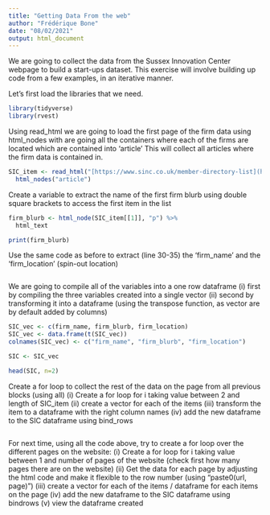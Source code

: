 ```yaml
---
title: "Getting Data From the web"
author: "Frédérique Bone"
date: "08/02/2021"
output: html_document
---
```



We are going to collect the data from the Sussex Innovation Center webpage to build a start-ups dataset. 
This exercise will involve building up code from a few examples, in an iterative manner.  

Let's first load the libraries that we need.
```r

library(tidyverse)
library(rvest)
```


Using read_html we are going to load the first page of the firm data 
using html_nodes with are going all the containers where each of the firms are located which are contained into 'article'
This will collect all articles where the firm data is contained in. 
```r
SIC_item <- read_html("[https://www.sinc.co.uk/member-directory-list](https://web.archive.org/web/20220129090958/https:/www.sinc.co.uk/member-directory-list)") %>%
  html_nodes("article")
```


Create a variable to extract the name of the first firm blurb using double square brackets to access the first item in the list
```r
firm_blurb <- html_node(SIC_item[[1]], "p") %>% 
  html_text

print(firm_blurb)
```

Use the same code as before to extract (line 30-35) the 'firm_name' and the 'firm_location' (spin-out location)
```r


```


We are going to compile all of the variables into a one row dataframe
(i) first by compiling the three variables created into a single vector
(ii) second by transforming it into a dataframe (using the transpose function, as vector are by default added by columns)
```r
SIC_vec <- c(firm_name, firm_blurb, firm_location)
SIC_vec <- data.frame(t(SIC_vec))
colnames(SIC_vec) <- c("firm_name", "firm_blurb", "firm_location")

SIC <- SIC_vec

head(SIC, n=2)
```


Create a for loop to collect the rest of the data on the page from all previous blocks (using all)
(i) Create a for loop for i taking value between 2 and length of SIC_item
(ii) create a vector for each of the items
(iii) transform the item to a dataframe with the right column names
(iv) add the new dataframe to the SIC dataframe using bind_rows
```r


```


For next time, using all the code above, try to create a for loop over the different pages on the website:
(i) Create a for loop for i taking value between 1 and number of pages of the website (check first how many pages there are on the website)
(ii) Get the data for each page by adjusting the html code and make it flexible to the row number (using "paste0(url, page)")
(iii) create a vector for each of the items / dataframe for each items on the page
(iv) add the new dataframe to the SIC dataframe using bindrows
(v) view the dataframe created
```r


```

